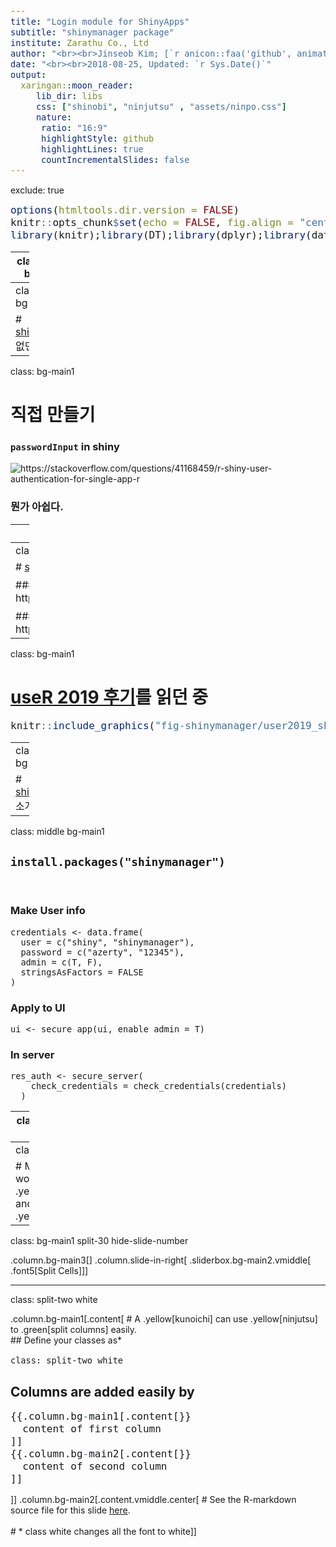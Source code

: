 ```yaml
---
title: "Login module for ShinyApps"
subtitle: "shinymanager package"
institute: Zarathu Co., Ltd
author: "<br><br>Jinseob Kim; [`r anicon::faa('github', animate='float', rtext='jinseob2kim')`](https://github.com/jinseob2kim)"
date: "<br><br>2018-08-25, Updated: `r Sys.Date()`"
output:
  xaringan::moon_reader:
     lib_dir: libs
     css: ["shinobi", "ninjutsu" , "assets/ninpo.css"]
     nature:
      ratio: "16:9"
      highlightStyle: github
      highlightLines: true
      countIncrementalSlides: false 
---
```

exclude: true

<style type="text/css">
code.r{
  font-size: 16px;
}
pre {
  font-size: 16px !important;
}
</style>

```r
options(htmltools.dir.version = FALSE)
knitr::opts_chunk$set(echo = FALSE, fig.align = "center")
library(knitr);library(DT);library(dplyr);library(data.table);library(rmarkdown);library(readr);library(purrr);library(tidyr)
```



---
class: middle bg-main1

# Executive Summary 

<br>

### [shinymanager](https://github.com/datastorm-open/shinymanager) 로 .yellow[UI 종류에 상관없이], 간단하게 로그인기능을 추가한다.


### [SQLite db](https://db.rstudio.com/databases/sqlite/) 를 이용, 접속자와 그 log를 관리한다.


---
class: middle bg-main1

# [shinymanager](https://github.com/datastorm-open/shinymanager) 없던 시절..


---
class: bg-main1

# 직접 만들기 

### `passwordInput` in shiny

![](https://i.stack.imgur.com/BUqXR.png "https://stackoverflow.com/questions/41168459/r-shiny-user-authentication-for-single-app-r")

### 뭔가 아쉽다.



---
class: bg-main1

# [Google Auth0](https://auth0.com/blog/adding-authentication-to-shiny-server/) 

```r
include_graphics("https://raw.githubusercontent.com/zarathucorp/dhh2018/master/img/auth0.gif")
```

### 복잡, App 별로 따로 안되는듯.


---
class: bg-main1

# [shinyauthr](https://github.com/PaulC91/shinyauthr)

### 쉬움. https://cultureofinsight.shinyapps.io/shinyauthr/

### navbar UI 에 적용이 어려움. http://app.zarathu.com/pspass/


---
class: bg-main1

# [useR 2019 후기](https://ryo-n7.github.io/2019-07-21-user2019-reflections/)를 읽던 중

```r
knitr::include_graphics("fig-shinymanager/user2019_shinymanager.jpg")
```



---
class: middle bg-main1

# [shinymanager](https://github.com/datastorm-open/shinymanager) 소개


---

class: middle bg-main1


## `install.packages("shinymanager")`
<br>

### Make User info

```
credentials <- data.frame(
  user = c("shiny", "shinymanager"),
  password = c("azerty", "12345"),
  admin = c(T, F),
  stringsAsFactors = FALSE
)
```

### Apply to UI

```
ui <- secure_app(ui, enable_admin = T)
```

### In server

```
res_auth <- secure_server(
    check_credentials = check_credentials(credentials)
  )
```


---
class: middle bg-main1

# How .yellow[should] you use R?


---
class: bg-main1

# Making your R work .yellow[organized] and .yellow[portable]


---

class: bg-main1 split-30 hide-slide-number

.column.bg-main3[
]
.column.slide-in-right[
.sliderbox.bg-main2.vmiddle[
.font5[Split Cells]
]]



---

class: split-two white

.column.bg-main1[.content[
# A .yellow[kunoichi] can use .yellow[ninjutsu] to .green[split columns] easily.
<br>
## Define your classes as*
```{}
class: split-two white
```

## Columns are added easily by 
```r
{{.column.bg-main1[.content[}}
  content of first column
]]
{{.column.bg-main2[.content[}}
  content of second column
]]
```
]]
.column.bg-main2[.content.vmiddle.center[
# See the R-markdown source file for this slide [here](https://github.com/emitanaka/ninja-theme).
<br><br>
# * class white changes all the font to white
]]
